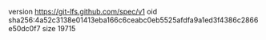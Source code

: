 version https://git-lfs.github.com/spec/v1
oid sha256:4a52c3138e01413eba166c6ceabc0eb5525afdfa9a1ed3f4386c2866e50dc0f7
size 19715
